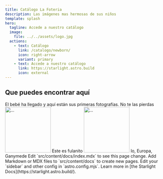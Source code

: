 ```yaml
---
title: Catálogo La Foteria
description: Las imágenes mas hermosas de sus niños
template: splash
hero:
  tagline: Accede a nuestro catálogo
  image:
    file: ../../assets/logo.jpg
  actions:
    - text: Catálogo
      link: /catalogo/newborn/
      icon: right-arrow
      variant: primary
    - text: Accede a nuestro catálogo
      link: https://starlight.astro.build
      icon: external
---
```



## Que puedes encontrar aquí




 


<Tabs>
  <TabItem label="Newborns">
  El bebé ha llegado y aquí están sus primeras fotografías. No te las pierdas



<Image src={primeraImagen} alt="..." with="150" height= "150" />
Este es fulanito
<Image src={segundaImagen	} alt="..." with="150" height= "150" />
  </TabItem>
  <TabItem label="Moons">Io, Europa, Ganymede</TabItem>
</Tabs>

<CardGrid stagger>
	<Card title="Update content" icon="pencil">
		Edit `src/content/docs/index.mdx` to see this page change.
	</Card>
	<Card title="Add new content" icon="add-document">
		Add Markdown or MDX files to `src/content/docs` to create new pages.
	</Card>
	<Card title="Configure your site" icon="setting">
		Edit your `sidebar` and other config in `astro.config.mjs`.
	</Card>
	<Card title="Read the docs" icon="open-book">
		Learn more in [the Starlight Docs](https://starlight.astro.build/).
	</Card>
</CardGrid>
